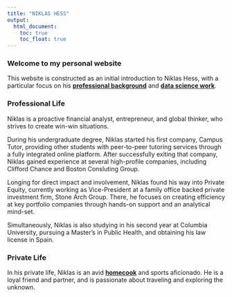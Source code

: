 ```yaml
---
title: "NIKLAS HESS"
output: 
  html_document:
    toc: true
    toc_float: true
---
```


### Welcome to my personal website

This website is constructed as an initial introduction to Niklas Hess, with a particular focus on his **[professional background](about.html)** and **[data science work](dashboard.html)**.

### Professional Life

Niklas is a proactive financial analyst, entrepreneur, and global thinker, who strives to create win-win situations.

During his undergraduate degree, Niklas started his first company, Campus Tutor, providing other students with peer-to-peer tutoring services through a fully integrated online platform. After successfully exiting that company, Niklas gained experience at several high-profile companies, including Clifford Chance and Boston Consluting Group. 

Longing for direct impact and involvement, Niklas found his way into Private Equity, currently working as Vice-President at a family office backed private investment firm, Stone Arch Group. There, he focuses on creating efficiency at key portfolio companies through hands-on support and an analytical mind-set.

Simultaneously, Niklas is also studying in his second year at Columbia University, pursuing a Master's in Public Health, and obtaining his law license in Spain.


### Private Life 

In his private life, Niklas is an avid **[homecook](https://www.mindfoodness.today)** and sports aficionado. He is a loyal friend and partner, and is passionate about traveling and exploring the unknown. 
